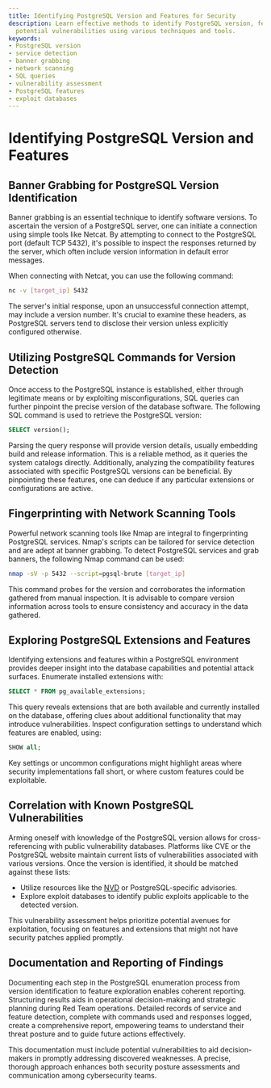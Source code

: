 ```yaml
---
title: Identifying PostgreSQL Version and Features for Security
description: Learn effective methods to identify PostgreSQL version, features, and
  potential vulnerabilities using various techniques and tools.
keywords:
- PostgreSQL version
- service detection
- banner grabbing
- network scanning
- SQL queries
- vulnerability assessment
- PostgreSQL features
- exploit databases
---
```


# Identifying PostgreSQL Version and Features

## Banner Grabbing for PostgreSQL Version Identification

Banner grabbing is an essential technique to identify software versions. To ascertain the version of a PostgreSQL server, one can initiate a connection using simple tools like Netcat. By attempting to connect to the PostgreSQL port (default TCP 5432), it's possible to inspect the responses returned by the server, which often include version information in default error messages.

When connecting with Netcat, you can use the following command:

```bash
nc -v [target_ip] 5432
```

The server's initial response, upon an unsuccessful connection attempt, may include a version number. It's crucial to examine these headers, as PostgreSQL servers tend to disclose their version unless explicitly configured otherwise.

## Utilizing PostgreSQL Commands for Version Detection

Once access to the PostgreSQL instance is established, either through legitimate means or by exploiting misconfigurations, SQL queries can further pinpoint the precise version of the database software. The following SQL command is used to retrieve the PostgreSQL version:

```sql
SELECT version();
```

Parsing the query response will provide version details, usually embedding build and release information. This is a reliable method, as it queries the system catalogs directly. Additionally, analyzing the compatibility features associated with specific PostgreSQL versions can be beneficial. By pinpointing these features, one can deduce if any particular extensions or configurations are active.

## Fingerprinting with Network Scanning Tools

Powerful network scanning tools like Nmap are integral to fingerprinting PostgreSQL services. Nmap's scripts can be tailored for service detection and are adept at banner grabbing. To detect PostgreSQL services and grab banners, the following Nmap command can be used:

```bash
nmap -sV -p 5432 --script=pgsql-brute [target_ip]
```

This command probes for the version and corroborates the information gathered from manual inspection. It is advisable to compare version information across tools to ensure consistency and accuracy in the data gathered.

## Exploring PostgreSQL Extensions and Features

Identifying extensions and features within a PostgreSQL environment provides deeper insight into the database capabilities and potential attack surfaces. Enumerate installed extensions with:

```sql
SELECT * FROM pg_available_extensions;
```

This query reveals extensions that are both available and currently installed on the database, offering clues about additional functionality that may introduce vulnerabilities. Inspect configuration settings to understand which features are enabled, using:

```sql
SHOW all;
```

Key settings or uncommon configurations might highlight areas where security implementations fall short, or where custom features could be exploitable.

## Correlation with Known PostgreSQL Vulnerabilities

Arming oneself with knowledge of the PostgreSQL version allows for cross-referencing with public vulnerability databases. Platforms like CVE or the PostgreSQL website maintain current lists of vulnerabilities associated with various versions. Once the version is identified, it should be matched against these lists:

- Utilize resources like the [NVD](https://nvd.nist.gov/) or PostgreSQL-specific advisories.
- Explore exploit databases to identify public exploits applicable to the detected version.

This vulnerability assessment helps prioritize potential avenues for exploitation, focusing on features and extensions that might not have security patches applied promptly.

## Documentation and Reporting of Findings

Documenting each step in the PostgreSQL enumeration process from version identification to feature exploration enables coherent reporting. Structuring results aids in operational decision-making and strategic planning during Red Team operations. Detailed records of service and feature detection, complete with commands used and responses logged, create a comprehensive report, empowering teams to understand their threat posture and to guide future actions effectively.

This documentation must include potential vulnerabilities to aid decision-makers in promptly addressing discovered weaknesses. A precise, thorough approach enhances both security posture assessments and communication among cybersecurity teams.